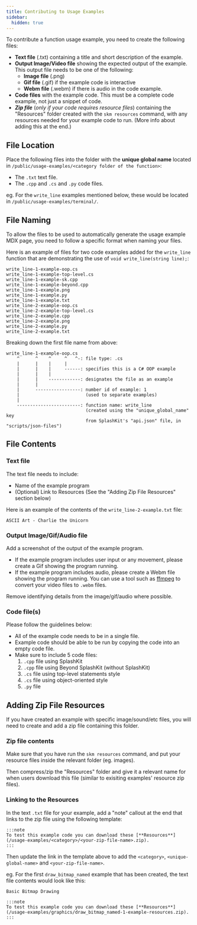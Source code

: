 ```yaml
---
title: Contributing to Usage Examples
sidebar:
  hidden: true
---
```


To contribute a function usage example, you need to create the following files:

- **Text file** (.txt) containing a title and short description of the example.
- **Output Image/Video file** showing the expected output of the example. This output file needs to be one of the following:
  - **Image file** (.png)
  - **Gif file** (.gif) if the example code is interactive
  - **Webm file** (.webm) if there is audio in the code example.
- **Code files** with the example code. This must be a complete code example, not just a snippet of code.
- ***Zip file*** (*only if your code requires resource files*) containing the "Resources" folder created with the `skm resources` command, with any resources needed for your example code to run. (More info about adding this at the end.)

## File Location

Place the following files into the folder with the **unique global name** located in `/public/usage-examples/<category folder of the function>`:

- The `.txt` text file.
- The `.cpp` and `.cs` and `.py` code files.

eg. For the `write_line` examples mentioned below, these would be located in `/public/usage-examples/terminal/`.

## File Naming

To allow the files to be used to automatically generate the usage example MDX page, you need to follow a specific format when naming your files.

Here is an example of files for two code examples added for the `write_line` function that are demonstrating the use of `void write_line(string line);`:

```plaintext
write_line-1-example-oop.cs
write_line-1-example-top-level.cs
write_line-1-example-sk.cpp
write_line-1-example-beyond.cpp
write_line-1-example.png
write_line-1-example.py
write_line-1-example.txt
write_line-2-example-oop.cs
write_line-2-example-top-level.cs
write_line-2-example.cpp
write_line-2-example.png
write_line-2-example.py
write_line-2-example.txt
```

Breaking down the first file name from above:

```plaintext
write_line-1-example-oop.cs
    ^      ^    ^     ^   ^-: file type: .cs
    |      |    |     |
    |      |    |     ------: specifies this is a C# OOP example
    |      |    |
    |      |    ------------: designates the file as an example
    |      |      
    |      -----------------: number id of example: 1
    |                         (used to separate examples)
    |
    ------------------------: function name: write_line
                              (created using the "unique_global_name" key
                              from SplashKit's "api.json" file, in "scripts/json-files")
```

## File Contents

### Text file

The text file needs to include:

- Name of the example program
- (Optional) Link to Resources (See the "Adding Zip File Resources" section below)

Here is an example of the contents of the `write_line-2-example.txt` file:

```plaintext
ASCII Art - Charlie the Unicorn
```

### Output Image/Gif/Audio file

Add a screenshot of the output of the example program.

- If the example program includes user input or any movement, please create a Gif showing the program running.
- If the example program includes audio, please create a Webm file showing the program running. You can use a tool such as [ffmpeg](https://ffmpeg.org/) to convert your video files to `.webm` files.

Remove identifying details from the image/gif/audio where possible.

### Code file(s)

Please follow the guidelines below:

- All of the example code needs to be in a single file.
- Example code should be able to be run by copying the code into an empty code file.
- Make sure to include 5 code files:
  1. `.cpp` file using SplashKit
  2. `.cpp` file using Beyond SplashKit (without SplashKit)
  3. `.cs` file using top-level statements style
  4. `.cs` file using object-oriented style
  5. `.py` file

## Adding Zip File Resources

If you have created an example with specific image/sound/etc files, you will need to create and add a zip file containing this folder.

### Zip file contents

Make sure that you have run the `skm resources` command, and put your resource files inside the relevant folder (eg. images).

Then compress/zip the "Resources" folder and give it a relevant name for when users download this file (similar to exisiting examples' resource zip files).

### Linking to the Resources

In the text `.txt` file for your example, add a "note" callout at the end that links to the zip file using the following template:

```plaintext
:::note
To test this example code you can download these [**Resources**](/usage-examples/<category>/<your-zip-file-name>.zip).
:::
```

Then update the link in the template above to add the `<category>`, `<unique-global-name>` and `<your-zip-file-name>`.

eg. For the first `draw_bitmap_named` example that has been created, the text file contents would look like this:

```plaintext
Basic Bitmap Drawing

:::note
To test this example code you can download these [**Resources**](/usage-examples/graphics/draw_bitmap_named-1-example-resources.zip).
:::
```
